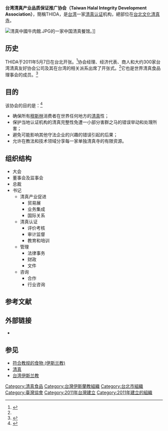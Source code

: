 {{Infobox organization
| name                = Taiwan Halal Integrity Development Association
| pronounce           = 
| native_name         = 台湾清真产业品质保证推广协会
| native_name_lang    = 
| named_after         = 
| image               = Taipei Cultural Mosque.JPG
| image_size          = 250px
| alt                 = 
| caption             = 
| logo                = 
| logo_size           = 
| logo_alt            = 
| logo_caption        = 
| map                 = 
| map_size            = 
| map_alt             = 
| map_caption         = 
| abbreviation        = THIDA
| predecessor         = 
| merged              = 
| successor           = 
| formation           = 2011年5月7日
| founder             = 
| founding_location   = 
| extinction          = <!-- use {{end date and age|YYYY|MM|DD}} -->
| merger              = 
| type                = 
| tax_id              = <!-- or | vat_id = (for European organizations) -->
| registration_id     = <!-- for non-profit org -->
| status              = 
| purpose             = 
| headquarters        = [[台北文化清真寺|台北文化清真寺]]3层
| location            = [[台湾|台湾]][[台北市|台北市]][[中正区_(台北市)|中正区]]辛亥路一段25巷3号3楼（[[台北文化清真寺|台北文化清真寺]]）
| coords              = <!-- {{coord|LAT|LON|display=inline, title}} -->
| region              = 
| services            = 
| products            = 
| methods             = 
| fields              = 
| membership          = 
| membership_year     = 
| language            = 
| owner               = <!-- or | owners = -->
| sec_gen             = 
| leader_title        = 
| leader_name         = 
| board_of_directors  = 
| key_people          = 趙錫鴻（副秘书长）<ref>{{cite web|last=Whitehead|first=Richard|date=3 April 2019|url=https://salaamgateway.com/story/diapers-tyres-and-wall-tiles-do-certifiers-need-to-grant-halal-logo-for-more-products|title=Diapers, tyres and wall tiles: Do certifiers need to grant halal logo for more products?|work=Salaam Gateway|access-date=27 January 2021|archive-date=2021-02-04|archive-url=https://web.archive.org/web/20210204062120/https://salaamgateway.com/story/diapers-tyres-and-wall-tiles-do-certifiers-need-to-grant-halal-logo-for-more-products|dead-url=no}}</ref>
| main_organ          = 
| parent_organization = 
| subsidiaries        = 
| secessions          = 
| affiliations        = 
| budget              = 
| budget_year         = 
| revenue             = 
| revenue_year        = 
| disbursements       = 
| expenses            = 
| expenses_year       = 
| endowment           = 
| endowment_year      = 
| staff               = 
| staff_year          = 
| volunteers          = 
| volunteers_year     = 
| website             = {{Official website|http://www.thida.org/index.php/musliamrest/taipei/9-kunming-islamic-food}}
| remarks             = 
| formerly            = 
| footnotes           = 
}}

'''台湾清真产业品质保证推广协会（Taiwan Halal Integrity Development Association）'''，簡稱THIDA，是[[台湾|台湾]]一家[[清真认证|清真认证]]机构，總部位在[[台北文化清真寺|台北文化清真寺]]。

[[File:清真中國牛肉館.JPG|thumb]]的一家中国清真餐馆。]]

== 历史 ==
THIDA于2011年5月7日在台北开张。<ref name="kdei-taipei1">{{cite web|date=7 May 2011|url=http://www.kdei-taipei.org/eg/index.php?option=com_content&view=article&id=136:opening-of-taiwan-halal-integrity-development-association-thida-in-taipei&catid=41:news-and-event|title=Opening of Taiwan Halal Integrity Development Association (THIDA) in Taipei|work=Kdei-taipei.org|accessdate=21 April 2014|url-status=yes|archiveurl=https://web.archive.org/web/20140423042410/http://www.kdei-taipei.org/eg/index.php?option=com_content&view=article&id=136%3Aopening-of-taiwan-halal-integrity-development-association-thida-in-taipei&catid=41%3Anews-and-event|archivedate=2014-04-23}}</ref>协会经理、经济代表、商人和大约300家台湾清真友好协会公司及其在台湾的相关派系出席了开张式。<ref name="kdei-taipei1"/>它也是世界清真食品理事会的成员。<ref>{{cite web|last=Thomas|first=John|date=26 June 2017|url=https://arabiangazette.com/taiwan-halal-travelers-destination/|title=Taiwan – The Halal Traveler’s Ultimate Destination|work=Arabian Gazette|access-date=27 January 2021|archive-date=2020-06-23|archive-url=https://web.archive.org/web/20200623121645/https://arabiangazette.com/taiwan-halal-travelers-destination/|dead-url=no}}</ref>

== 目的 ==
该协会的目的是：<ref>{{cite web|url=http://www.thida.org/index.php/musliamrest/taipei/9-kunming-islamic-food|title=Introduction to Taiwan Halal Integrity Development Association (THIDA)|website=Taiwan Halal Integrity Development Association|accessdate=22 October 2019|archive-date=2019-09-13|archive-url=https://web.archive.org/web/20190913095002/http://www.thida.org/index.php/musliamrest/taipei/9-kunming-islamic-food|dead-url=no}}</ref>
* 确保所有[[穆斯林|穆斯林]]消费者在世界任何地方的[[清真|清真]]性；
* 保护当地认证机构的清真完整性免遭一小部分害群之马的错误举动和处理所害；
* 避免可能影响其他守法企业的兴趣的错误引起的后果；
* 允许在教法和技术领域分享每一家单独清真寺的有限资源。

== 组织结构 ==
*大会
*董事会及监事会
*总裁
*书记
**清真产业促进
***贸易展
***业务集成
***国际关系
**清真认证
***评价考核
***审计监督
***教育和培训
**管理
***法律事务
***财政
***文件
**咨询
***合作
***行业咨询

== 参考文献 ==
{{Reflist}}

== 外部链接 ==
* {{Official website|http://www.thida.org/index.php/musliamrest/taipei/9-kunming-islamic-food}}

== 参见 ==
{{Portal box|伊斯兰教|饮食|中华民国|台湾}}
* [[符合教规的食物_(伊斯兰教)|符合教规的食物 (伊斯兰教)]]
* [[清真|清真]]
* [[台湾伊斯兰教|台湾伊斯兰教]]

{{臺灣伊斯蘭教}}

[[Category:清真食品|Category:清真食品]]
[[Category:台灣伊斯蘭教組織|Category:台灣伊斯蘭教組織]]
[[Category:台北市組織|Category:台北市組織]]
[[Category:臺灣協會|Category:臺灣協會]]
[[Category:2011年台灣建立|Category:2011年台灣建立]]
[[Category:2011年建立的組織|Category:2011年建立的組織]]